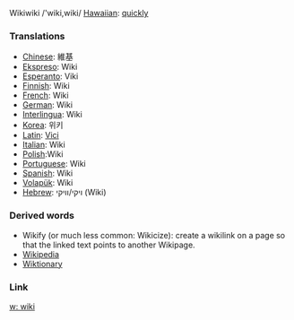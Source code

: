 Wikiwiki /'wiki,wiki/ [[Hawaiian]]: [[quickly]]

=== Translations ===
*[[Chinese]]: 維基
*[[Ekspreso]]: Wiki
*[[Esperanto]]: Viki
*[[Finnish]]: Wiki
*[[French]]: Wiki
*[[German]]: Wiki
*[[Interlingua]]: Wiki
*[[Korea]]: 위키
*[[Latin]]: [[Vici]]
*[[Italian]]: Wiki
*[[Polish]]:Wiki
*[[Portuguese]]: Wiki
*[[Spanish]]: Wiki
*[[Volapük]]: Wiki
*[[Hebrew]]: ויקי/וויקי (Wiki)

===Derived words===
* Wikify (or much less common: Wikicize): create a wikilink on a page so that the linked text points to another Wikipage.
* [[Wikipedia]]
* [[Wiktionary]]

=== Link ===
[[w: wiki]]